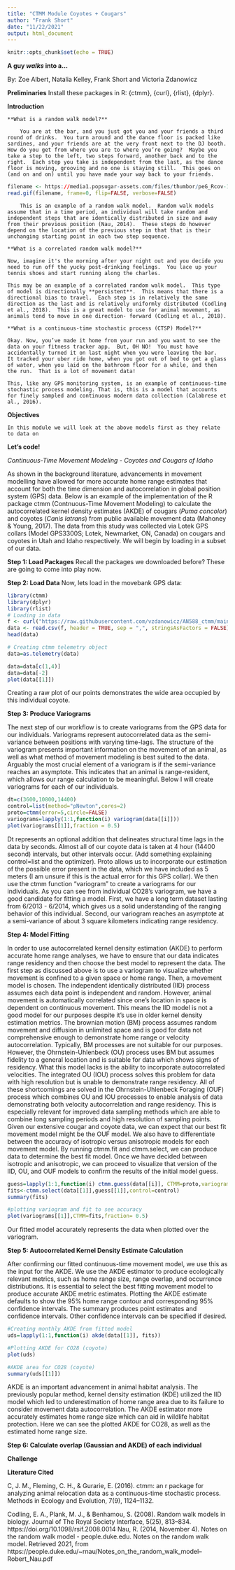 ```yaml
---
title: "CTMM Module Coyotes + Cougars"
author: "Frank Short"
date: "11/22/2021"
output: html_document
---
```


```r
knitr::opts_chunk$set(echo = TRUE)
```
**A guy *walks* into a…**

By: Zoe Albert, Natalia Kelley, Frank Short and Victoria Zdanowicz

**Preliminaries**
Install these packages in R: {ctmm}, {curl}, {rlist}, {dplyr}.

**Introduction**
	
	**What is a random walk model?**

		You are at the bar, and you just got you and your friends a third round of drinks.  You turn around and the dance floor is packed like sardines, and your friends are at the very front next to the DJ booth.  How do you get from where you are to where you’re going?  Maybe you take a step to the left, two steps forward, another back and to the right.  Each step you take is independent from the last, as the dance floor is moving, grooving and no one is staying still.  This goes on (and on and on) until you have made your way back to your friends. 

```r
filename <- https://media1.popsugar-assets.com/files/thumbor/peG_Rcov-1Mu89WIxtwLDzC-x58/fit-in/1024x1024/filters:format_auto-!!-:strip_icc-!!-/2020/03/30/819/n/44498184/a1c769f8a6db8ff3_giphy_2_/i/John-Finlay-Basically-Gave-Us-Show-Unofficial-Tagline.gif
read.gif(filename, frame=0, flip=FALSE, verbose=FALSE) 
```
		This is an example of a random walk model.  Random walk models assume that in a time period, an individual will take random and independent steps that are identically distributed in size and away from their previous position (Nau, 2014).  These steps do however depend on the location of the previous step in that that is their unchanging starting point in each two step sequence.

	**What is a correlated random walk model?**
	
	Now, imagine it's the morning after your night out and you decide you need to run off the yucky post-drinking feelings.  You lace up your tennis shoes and start running along the charles. 
	
	This may be an example of a correlated random walk model.  This type of model is directionally **persistent**.  This means that there is a directional bias to travel.  Each step is in relatively the same direction as the last and is relatively uniformly distributed (Codling et al., 2018).  This is a great model to use for animal movement, as animals tend to move in one direction- forward (Codling et al., 2018).

	**What is a continuous-time stochastic process (CTSP) Model?**

	Okay. Now, you’ve made it home from your run and you want to see the data on your fitness tracker app.  But, OH NO!  You must have accidentally turned it on last night when you were leaving the bar.  It tracked your uber ride home, when you got out of bed to get a glass of water, when you laid on the bathroom floor for a while, and then the run.  That is a lot of movement data!

	This, like any GPS monitoring system, is an example of continuous-time stochastic process modeling. That is, this is a model that accounts for finely sampled and continuous modern data collection (Calabrese et al., 2016).


**Objectives**

	In this module we will look at the above models first as they relate to data on 


**Let's code!**

*Continuous-Time Movement Modeling - Coyotes and Cougars of Idaho*

  As shown in the background literature, advancements in movement modelling have allowed for more accurate home range estimates that account for both the time dimension and autocorrelation in global position system (GPS) data. Below is an example of the implementation of the R package ctmm (Contnuous-Time Movement Modeling) to calculate the autocorrelated kernel density estimates (AKDE) of cougars (*Puma concolor*) and coyotes (*Canis latrans*) from public available movement data (Mahoney & Young, 2017). The data from this study was collected via Lotek GPS collars (Model GPS3300S; Lotek, Newmarket, ON, Canada) on cougars and coyotes in Utah and Idaho respectively. We will begin by loading in a subset of our data. 

**Step 1: Load Packages**
  Recall the packages we downloaded before?  These are going to come into play now.

**Step 2: Load Data**
  Now, lets load in the movebank GPS data:    

```r
library(ctmm)
library(dplyr)
library(rlist)
# Loading in data 
f <- curl("https://raw.githubusercontent.com/vzdanowicz/AN588_ctmm/main/Site%20fidelity%20in%20cougars%20and%20coyotes%2C%20Utah_Idaho%20USA%20(data%20from%20Mahoney%20et%20al.%202016)-gps.csv")
data <- read.csv(f, header = TRUE, sep = ",", stringsAsFactors = FALSE)
head(data)

# Creating ctmm telemetry object
data=as.telemetry(data)

data=data[c(1,4)]
data=data[-2]
plot(data[[1]])
```

  Creating a raw plot of our points demonstrates the wide area occupied by this individual coyote. 	
	
**Step 3: Produce Variograms**

  The next step of our workflow is to create variograms from the GPS data for our individuals. Variograms represent autocorrelated data as the semi-variance between positions with varying time-lags. The structure of the variogram presents important information on the movement of an animal, as well as what method of movement modeling is best suited to the data. Arguably the most crucial element of a variogram is if the semi-variance reaches an asymptote. This indicates that an animal is range-resident, which allows our range calculation to be meaningful. Below I will create variograms for each of our individuals.

```r
dt=c(3600,10800,14400)
control=list(method="pNewton",cores=2)
proto=ctmm(error=5,circle=FALSE)
variograms=lapply(1:1,function(i) variogram(data[[i]]))
plot(variograms[[1]],fraction = 0.5)
```

  Dt represents an optional addition that delineates structural time lags in the data by seconds. Almost all of our coyote data is taken at 4 hour (14400 second) intervals, but other intervals occur. (Add something explaining control=list and the optimizer). Proto allows us to incorporate our estimation of the possible error present in the data, which we have included as 5 meters (I am unsure if this is the actual error for this GPS collar). We then use the ctmm function "variogram" to create a variograms for our individuals. As you can see from individual CO28's variogram, we have a good candidate for fitting a model. First, we have a long term dataset lasting from 6/2013 - 6/2014, which gives us a solid understanding of the ranging behavior of this individual. Second, our variogram reaches an asymptote at a semi-variance of about 3 square kilometers indicating range residency. 

**Step 4: Model Fitting**

  In order to use autocorrelated kernel density estimation (AKDE) to perform accurate home range analyses, we have to ensure that our data indicates range residency and then choose the best model to represent the data. The first step as discussed above is to use a variogram to visualize whether movement is confined to a given space or home range. Then, a movement model is chosen. 
    The independent identically distributed (IID) process assumes each data point is independent and random. However, animal movement is automatically correlated since one's location in space is dependent on continuous movement. This means the IID model is not a good model for our purposes despite it's use in older kernel density estimation metrics. The brownian motion (BM) process assumes random movement and diffusion in unlimited space and is good for data not comprehensive enough to demonstrate home range or velocity autocorrelation. Typically, BM processes are not suitable for our purposes. However, the Ohrnstein-Uhlenbeck (OU) process uses BM but assumes fidelity to a general location and is suitable for data which shows signs of residency. What this model lacks is the ability to incorporate autocorrelated velocities. The integrated OU (IOU) process solves this problem for data with high resolution but is unable to demonstrate range residency. All of these shortcomings are solved in the Ohrnstein-Uhlenbeck Foraging (OUF) process which combines OU and IOU processes to enable analysis of data demonstrating both velocity autocorrelation and range residency. 
    This is especially relevant for improved data sampling methods which are able to combine long sampling periods and high resolution of sampling points. Given our extensive cougar and coyote data, we can expect that our best fit movement model might be the OUF model. We also have to differentiate between the accuracy of isotropic versus anisotropic models for each movement model. By running ctmm.fit and ctmm.select, we can produce data to determine the best fit model. Once we have decided between isotropic and anisotropic, we can proceed to visualize that version of the IID, OU, and OUF models to confirm the results of the initial model guess. 
    
```r
guess=lapply(1:1,function(i) ctmm.guess(data[[i]], CTMM=proto,variogram=variograms[[i]],interactive=FALSE))
fits<-ctmm.select(data[[1]],guess[[1]],control=control)
summary(fits)

#plotting variogram and fit to see accuracy
plot(variograms[[1]],CTMM=fits,fraction= 0.5)
```

Our fitted model accurately represents the data when plotted over the variogram. 

**Step 5: Autocorrelated Kernel Density Estimate Calculation**

  After confirming our fitted continuous-time movement model, we use this as the input for the AKDE. We use the AKDE estimator to produce ecologically relevant metrics, such as home range size, range overlap, and occurrence distributions. It is essential to select the best fitting movement model to produce accurate AKDE metric estimates. Plotting the AKDE estimate defaults to show the 95% home range contour and corresponding 95% confidence intervals. The summary produces point estimates and confidence intervals. Other confidence intervals can be specified if desired. 

```r
#Creating monthly AKDE from fitted model
uds=lapply(1:1,function(i) akde(data[[1]], fits))

#Plotting AKDE for CO28 (coyote)
plot(uds)

#AKDE area for CO28 (coyote)
summary(uds[[1]])

```

  AKDE is an important advancement in animal habitat analysis. The previously popular method, kernel density estimation (KDE) utilized the IID model which led to underestimation of home range area due to its failure to consider movement data autocorrelation. The AKDE estimator more accurately estimates home range size which can aid in wildlife habitat protection. Here we can see the plotted AKDE for CO28, as well as the estimated home range size. 
  
**Step 6: Calculate overlap (Gaussian and AKDE) of each individual**


**Challenge**




**Literature Cited**

C, J. M., Fleming, C. H., & Gurarie, E. (2016). ctmm: an r package for analyzing animal relocation data as a continuous-time stochastic process. Methods in Ecology and Evolution, 7(9), 1124–1132.

Codling, E. A., Plank, M. J., & Benhamou, S. (2008). Random walk models in biology. Journal of The Royal Society Interface, 5(25), 813–834. https://doi.org/10.1098/rsif.2008.0014 
Nau, R. (2014, November 4). Notes on the random walk model - people.duke.edu. Notes on the random walk model. Retrieved 2021, from https://people.duke.edu/~rnau/Notes_on_the_random_walk_model--Robert_Nau.pdf 



